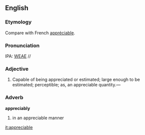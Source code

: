 ==English==
===Etymology===
Compare with French [[appréciable]].

===Pronunciation===
IPA: [[WEAE]] //

===Adjective===
# Capable of being appreciated or estimated; large enough to be estimated; perceptible; as, an appreciable quantity.&mdash;

=== Adverb ===
'''appreciably'''
# in an appreciable manner

<!-- material copied from Webster's Revised Unabridged Dictionary (1913) -->

[[it:appreciable]]